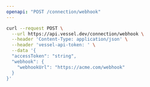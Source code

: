 ```yaml
---
openapi: "POST /connection/webhook"
---
```


<RequestExample>

```bash Request
curl --request POST \
  --url https://api.vessel.dev/connection/webhook \
  --header 'Content-Type: application/json' \
  --header 'vessel-api-token: ' \
  --data '{
  "accessToken": "string",
  "webhook": {
    "webhookUrl": "https://acme.com/webhook"
  }
}'
```

</RequestExample>
